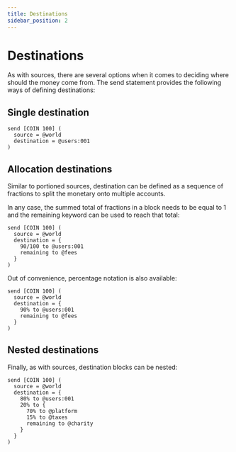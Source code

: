 ```yaml
---
title: Destinations
sidebar_position: 2
---
```


# Destinations
As with sources, there are several options when it comes to deciding where should the money come from. The send statement provides the following ways of defining destinations:

## Single destination

```numscript
send [COIN 100] (
  source = @world
  destination = @users:001
)
```

## Allocation destinations

Similar to portioned sources, destination can be defined as a sequence of fractions to split the monetary onto multiple accounts.

In any case, the summed total of fractions in a block needs to be equal to 1 and the remaining keyword can be used to reach that total:

```numscript
send [COIN 100] (
  source = @world
  destination = {
    90/100 to @users:001
    remaining to @fees
  }
)
```

Out of convenience, percentage notation is also available:

```numscript
send [COIN 100] (
  source = @world
  destination = {
    90% to @users:001
    remaining to @fees
  }
)
```

## Nested destinations

Finally, as with sources, destination blocks can be nested:

```numscript
send [COIN 100] (
  source = @world
  destination = {
    80% to @users:001
    20% to {
      70% to @platform
      15% to @taxes
      remaining to @charity
    }
  }
)
```
